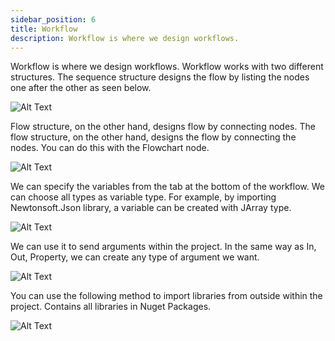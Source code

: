 ```yaml
---
sidebar_position: 6
title: Workflow
description: Workflow is where we design workflows.
---
```


Workflow is where we design workflows. Workflow works with two different structures. The sequence structure designs the flow by listing the nodes one after the other as seen below.

![Alt Text](./img/workflow.png)

Flow structure, on the other hand, designs flow by connecting nodes. The flow structure, on the other hand, designs the flow by connecting the nodes. You can do this with the Flowchart node.

![Alt Text](./img/flowchart.png)

We can specify the variables from the tab at the bottom of the workflow. We can choose all types as variable type. For example, by importing Newtonsoft.Json library, a variable can be created with JArray type.

![Alt Text](./img/variables.png)

We can use it to send arguments within the project. In the same way as In, Out, Property, we can create any type of argument we want.

![Alt Text](./img/argument.png)

You can use the following method to import libraries from outside within the project. Contains all libraries in Nuget Packages.

![Alt Text](./img/imports.gif)
